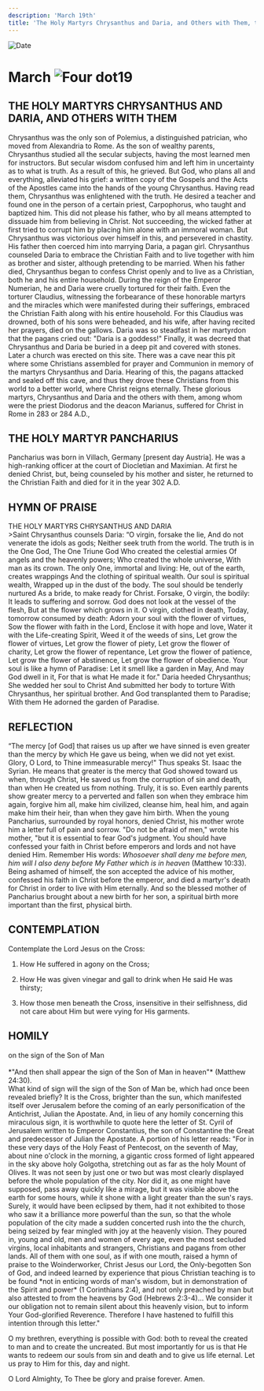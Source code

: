 ```yaml
---
description: 'March 19th'
title: 'The Holy Martyrs Chrysanthus and Daria, and Others with Them, the Holy Martyr Pancharius'
---
```


<CustomPaginator />
<RunningHead />

<Image src="/title-imprint.png" height={68} width={50} alt="Date" className="title-imprint"/>

# <div id="date">March <Image className="four-dot" src="/four-dot.png" height={15} width={15} alt="Four dot" />19</div>

## THE HOLY MARTYRS CHRYSANTHUS AND DARIA, AND OTHERS WITH THEM

Chrysanthus was the only son of Polemius, a distinguished patrician, who moved from Alexandria to Rome. As the son of wealthy parents, Chrysanthus studied all the secular subjects, having the most learned men for instructors. But secular wisdom confused him and left him in uncertainty as to what is truth. As a result of this, he grieved. But God, who plans all and everything, alleviated his grief: a written copy of the Gospels and the Acts of the Apostles came into the hands of the young Chrysanthus. Having read them, Chrysanthus was enlightened with the truth. He desired a teacher and found one in the person of a certain priest, Carpophorus, who taught and baptized him. This did not please his father, who by all means attempted to dissuade him from believing in Christ. Not succeeding, the wicked father at first tried to corrupt him by placing him alone with an immoral woman. But Chrysanthus was victorious over himself in this, and persevered in chastity. His father then coerced him into marrying Daria, a pagan girl. Chrysanthus counseled Daria to embrace the Christian Faith and to live together with him as brother and sister, although pretending to be married. When his father died, Chrysanthus began to confess Christ openly and to live as a Christian, both he and his entire household. During the reign of the Emperor Numerian, he and Daria were cruelly tortured for their faith. Even the torturer Claudius, witnessing the forbearance of these honorable martyrs and the miracles which were manifested during their sufferings, embraced the Christian Faith along with his entire household. For this Claudius was drowned, both of his sons were beheaded, and his wife, after having recited her prayers, died on the gallows. Daria was so steadfast in her martyrdon that the pagans cried out: "Daria is a goddess!" Finally, it was decreed that Chrysanthus and Daria be buried in a deep pit and covered with stones. Later a church was erected on this site. There was a cave near this pit where some Christians assembled for prayer and Communion in memory of the martyrs Chrysanthus and Daria. Hearing of this, the pagans attacked and sealed off this cave, and thus they drove these Christians from this world to a better world, where Christ reigns eternally. These glorious martyrs, Chrysanthus and Daria and the others with them, among whom were the priest Diodorus and the deacon Marianus, suffered for Christ in Rome in 283 or 284 A.D.,

## THE HOLY MARTYR PANCHARIUS

Pancharius was born in Villach, Germany [present day Austria]. He was a high-ranking officer at the court of Diocletian and Maximian. At first he denied Christ, but, being counseled by his mother and sister, he returned to the Christian Faith and died for it in the year 302 A.D.


## HYMN OF PRAISE
<div style={{textAlign:'center', color:'crimson', fontWeight:'bold'}}>
THE HOLY MARTYRS CHRYSANTHUS AND DARIA
</div>
>Saint Chrysanthus counsels Daria:  
“O virgin, forsake the lie,  
And do not venerate the idols as gods;  
Neither seek truth from the world.  
The truth is in the One God,  
The One Triune God  
Who created the celestial armies  
Of angels and the heavenly powers;  
Who created the whole universe,  
With man as its crown.  
The only One, immortal and living:  
He, out of the earth, creates wrappings  
And the clothing of spiritual wealth.  
Our soul is spiritual wealth,  
Wrapped up in the dust of the body.  
The soul should be tenderly nurtured  
As a bride, to make ready for Christ.  
Forsake, O virgin, the bodily:  
It leads to suffering and sorrow.  
God does not look at the vessel of the flesh,  
But at the flower which grows in it.  
O virgin, clothed in death,  
Today, tomorrow consumed by death:  
Adorn your soul with the flower of virtues,  
Sow the flower with faith in the Lord,  
Enclose it with hope and love,  
Water it with the Life-creating Spirit,  
Weed it of the weeds of sins,  
Let grow the flower of virtues,  
Let grow the flower of piety,  
Let grow the flower of charity,  
Let grow the flower of repentance,  
Let grow the flower of patience,  
Let grow the flower of abstinence,  
Let grow the flower of obedience.  
Your soul is like a hymn of Paradise:  
Let it smell like a garden in May,  
And may God dwell in it,  
For that is what He made it for."  
Daria heeded Chrysanthus;  
She wedded her soul to Christ  
And submitted her body to torture  
With Chrysanthus, her spiritual brother.  
And God transplanted them to Paradise;  
With them He adorned the garden of Paradise.  


## REFLECTION

“The mercy [of God] that raises us up after we have sinned is even greater than the mercy by which He gave us being, when we did not yet exist. Glory, O Lord, to Thine immeasurable mercy!" Thus speaks St. Isaac the Syrian. He means that greater is the mercy that God showed toward us when, through Christ, He saved us from the corruption of sin and death, than when He created us from nothing. Truly, it is so. Even earthly parents show greater mercy to a perverted and fallen son when they embrace him again, forgive him all, make him civilized, cleanse him, heal him, and again make him their heir, than when they gave him birth. When the young Pancharius, surrounded by royal honors, denied Christ, his mother wrote him a letter full of pain and sorrow. "Do not be afraid of men," wrote his mother, "but it is essential to fear God's judgment. You should have confessed your faith in Christ before emperors and lords and not have denied Him. Remember His words: *Whosoever shall deny me before men, him will I also deny before My Father which is in heaven* (Matthew 10:33). Being ashamed of himself, the son accepted the advice of his mother, confessed his faith in Christ before the emperor, and died a martyr's death for Christ in order to live with Him eternally. And so the blessed mother of Pancharius brought about a new birth for her son, a spiritual birth more important than the first, physical birth.


## CONTEMPLATION

Contemplate the Lord Jesus on the Cross:

1. How He suffered in agony on the Cross;

2. How He was given vinegar and gall to drink when He said He was thirsty;

3. How those men beneath the Cross, insensitive in their selfishness, did not care about Him but were vying for His garments.


## HOMILY
<div style={{textAlign:'center', color:'crimson', fontWeight:'bold'}}>
on the sign of the Son of Man
</div><br />
<div style={{textAlign:'right'}}>
*"And then shall appear the sign of the Son of Man in heaven"* (Matthew 24:30).
</div>
What kind of sign will the sign of the Son of Man be, which had once been revealed briefly? It is the Cross, brighter than the sun, which manifested itself over Jerusalem before the coming of an early personification of the Antichrist, Julian the Apostate. And, in lieu of any homily concerning this miraculous sign, it is worthwhile to quote here the letter of St. Cyril of Jerusalem written to Emperor Constantius, the son of Constantine the Great and predecessor of Julian the Apostate. A portion of his letter reads: "For in these very days of the Holy Feast of Pentecost, on the seventh of May, about nine o'clock in the morning, a gigantic cross formed of light appeared in the sky above holy Golgotha, stretching out as far as the holy Mount of Olives. It was not seen by just one or two but was most clearly displayed before the whole population of the city. Nor did it, as one might have supposed, pass away quickly like a mirage, but it was visible above the earth for some hours, while it shone with a light greater than the sun's rays. Surely, it would have been eclipsed by them, had it not exhibited to those who saw it a brilliance more powerful than the sun, so that the whole population of the city made a sudden concerted rush into the the church, being seized by fear mingled with joy at the heavenly vision. They poured in, young and old, men and women of every age, even the most secluded virgins, local inhabitants and strangers, Christians and pagans from other lands.  All of them with one soul, as if with one mouth, raised a hymn of praise to the Woinderworker, Christ Jesus our Lord, the Only-begotten Son of God, and indeed learned by experience that pious Christian teaching is to be found *not in enticing words of man's wisdom, but in demonstration of the Spirit and power* (1 Corinthians 2:4), and not only preached by man but also attested to from the heavens by God (Hebrews 2:3-4)... We consider it our obligation not to remain silent about this heavenly vision, but to inform Your God-glorified Reverence. Therefore I have hastened to fulfill this intention through this letter."

O my brethren, everything is possible with God: both to reveal the created to man and to create the uncreated. But most importantly for us is that He wants to redeem our souls from sin and death and to give us life eternal. Let us pray to Him for this, day and night.

O Lord Almighty, To Thee be glory and praise forever. Amen.